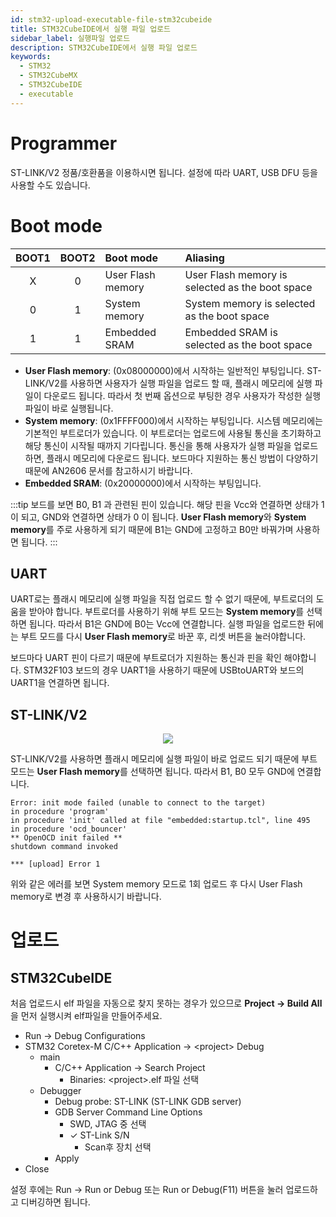 ```yaml
---
id: stm32-upload-executable-file-stm32cubeide
title: STM32CubeIDE에서 실행 파일 업로드
sidebar_label: 실행파일 업로드
description: STM32CubeIDE에서 실행 파일 업로드
keywords:
  - STM32
  - STM32CubeMX
  - STM32CubeIDE
  - executable
---
```



# Programmer

ST-LINK/V2 정품/호환품을 이용하시면 됩니다. 설정에 따라 UART, USB DFU 등을 사용할 수도 있습니다.

# Boot mode

| BOOT1 | BOOT2 | Boot mode         | Aliasing                                        |
| :---: | :---: | :---------------- | :---------------------------------------------- |
|   X   |   0   | User Flash memory | User Flash memory is selected as the boot space |
|   0   |   1   | System memory     | System memory is selected as the boot space     |
|   1   |   1   | Embedded SRAM     | Embedded SRAM is selected as the boot space     |

- **User Flash memory**: (0x08000000)에서 시작하는 일반적인 부팅입니다. ST-LINK/V2를 사용하면 사용자가 실행 파일을 업로드 할 때, 플래시 메모리에 실행 파일이 다운로드 됩니다. 따라서 첫 번째 옵션으로 부팅한 경우 사용자가 작성한 실행 파일이 바로 실행됩니다.
- **System memory**: (0x1FFFF000)에서 시작하는 부팅입니다. 시스템 메모리에는 기본적인 부트로더가 있습니다. 이 부트로더는 업로드에 사용될 통신을 초기화하고 해당 통신이 시작될 때까지 기다립니다. 통신을 통해 사용자가 실행 파일을 업로드하면, 플래시 메모리에 다운로드 됩니다. 보드마다 지원하는 통신 방법이 다양하기 때문에 AN2606 문서를 참고하시기 바랍니다.
- **Embedded SRAM**: (0x20000000)에서 시작하는 부팅입니다.

:::tip
보드를 보면 B0, B1 과 관련된 핀이 있습니다. 해당 핀을 Vcc와 연결하면 상태가 1 이 되고, GND와 연결하면 상태가 0 이 됩니다. **User Flash memory**와 **System memory**를 주로 사용하게 되기 때문에 B1는 GND에 고정하고 B0만 바꿔가며 사용하면 됩니다.
:::

## UART

UART로는 플래시 메모리에 실행 파일을 직접 업로드 할 수 없기 때문에, 부트로더의 도움을 받아야 합니다. 부트로더를 사용하기 위해 부트 모드는 **System memory**를 선택하면 됩니다. 따라서 B1은 GND에 B0는 Vcc에 연결합니다. 실행 파일을 업로드한 뒤에는 부트 모드를 다시 **User Flash memory**로 바꾼 후, 리셋 버튼을 눌러야합니다.

보드마다 UART 핀이 다르기 때문에 부트로더가 지원하는 통신과 핀을 확인 해야합니다. STM32F103 보드의 경우 UART1을 사용하기 때문에 USBtoUART와 보드의 UART1을 연결하면 됩니다.

## ST-LINK/V2

<center>
  <img src={useBaseUrl("img/mcu/stm32/stm32-stlink-v2-pinmap.png")} />
</center>

ST-LINK/V2를 사용하면 플래시 메모리에 실행 파일이 바로 업로드 되기 때문에 부트 모드는 **User Flash memory**를 선택하면 됩니다. 따라서 B1, B0 모두 GND에 연결합니다.

```shell
Error: init mode failed (unable to connect to the target)
in procedure 'program'
in procedure 'init' called at file "embedded:startup.tcl", line 495
in procedure 'ocd_bouncer'
** OpenOCD init failed **
shutdown command invoked

*** [upload] Error 1
```

위와 같은 에러를 보면 System memory 모드로 1회 업로드 후 다시 User Flash memory로 변경 후 사용하시기 바랍니다.

# 업로드

## STM32CubeIDE

처음 업로드시 elf 파일을 자동으로 찾지 못하는 경우가 있으므로 **Project -\> Build All**을 먼저 실행시켜 elf파일을 만들어주세요.

- Run -\> Debug Configurations
- STM32 Coretex-M C/C++ Application -\> <project\> Debug
  - main
    - C/C++ Application -\> Search Project
      - Binaries: <project\>.elf 파일 선택
  - Debugger
    - Debug probe: ST-LINK (ST-LINK GDB server)
    - GDB Server Command Line Options
      - SWD, JTAG 중 선택
      - ✓ ST-Link S/N
        - Scan후 장치 선택
    - Apply
- Close

설정 후에는 Run -\> Run or Debug 또는 Run or Debug(F11) 버튼을 눌러 업로드하고 디버깅하면 됩니다.

